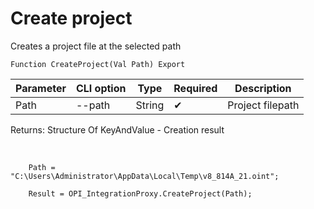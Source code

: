 ﻿---
sidebar_position: 1
---


# Create project
 Creates a project file at the selected path



`Function CreateProject(Val Path) Export`

  | Parameter | CLI option | Type | Required | Description |
  |-|-|-|-|-|
  | Path | --path | String | &#x2714; | Project filepath |

  
  Returns:  Structure Of KeyAndValue - Creation result

<br/>




```bsl title="1C:Enterprise/OneScript code example"
    Path = "C:\Users\Administrator\AppData\Local\Temp\v8_814A_21.oint";

    Result = OPI_IntegrationProxy.CreateProject(Path);
```
 




